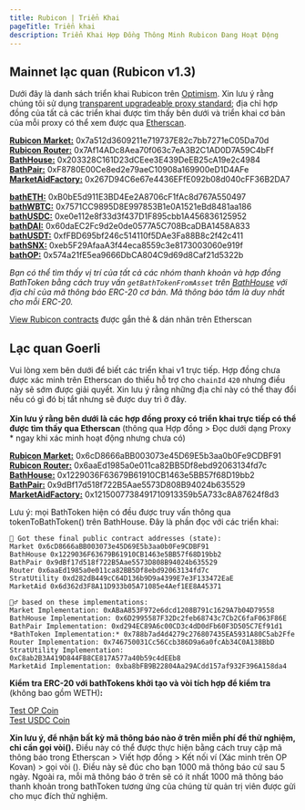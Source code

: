 ```yaml
---
title: Rubicon | Triển Khai
pageTitle: Triển khai
description: Triển Khai Hợp Đồng Thông Minh Rubicon Đang Hoạt Động
---
```


## Mainnet lạc quan (Rubicon v1.3)

Dưới đây là danh sách triển khai Rubicon trên [Optimism](https://www.optimism.io/). Xin lưu ý rằng chúng tôi sử dụng [transparent upgradeable proxy standard](https://docs.openzeppelin.com/upgrades-plugins/1.x/proxies); địa chỉ hợp đồng của tất cả các triển khai được tìm thấy bên dưới và triển khai cơ bản của mỗi proxy có thể xem được qua [Etherscan](https://optimistic.etherscan.io/).

[**Rubicon Market:**](https://optimistic.etherscan.io/address/0x7a512d3609211e719737E82c7bb7271eC05Da70d) 0x7a512d3609211e719737E82c7bb7271eC05Da70d\
[**Rubicon Router:**](https://optimistic.etherscan.io/address/0x7Af14ADc8Aea70f063c7eA3B2C1AD0D7A59C4bFf) 0x7Af14ADc8Aea70f063c7eA3B2C1AD0D7A59C4bFf\
[**BathHouse:**](https://optimistic.etherscan.io/address/0x203328C161D23dCEee3E439DeEB25cA19e2c4984) 0x203328C161D23dCEee3E439DeEB25cA19e2c4984\
[**BathPair:**](https://optimistic.etherscan.io/address/0xF8780E00Ce8ed2e79aeC10908a169900eD1D4AFe) 0xF8780E00Ce8ed2e79aeC10908a169900eD1D4AFe\
[**MarketAidFactory:**](https://optimistic.etherscan.io/address/0x267D94C6e67e4436EFfE092b08d040cFF36B2DA7) 0x267D94C6e67e4436EFfE092b08d040cFF36B2DA7

[**bathETH:**](https://optimistic.etherscan.io/address/0xB0bE5d911E3BD4Ee2A8706cF1fAc8d767A550497) 0xB0bE5d911E3BD4Ee2A8706cF1fAc8d767A550497\
[**bathWBTC:**](https://optimistic.etherscan.io/address/0x7571CC9895D8E997853B1e0A1521eBd8481aa186) 0x7571CC9895D8E997853B1e0A1521eBd8481aa186\
[**bathUSDC:**](https://optimistic.etherscan.io/address/0xe0e112e8f33d3f437D1F895cbb1A456836125952) 0xe0e112e8f33d3f437D1F895cbb1A456836125952\
[**bathDAI:**](https://optimistic.etherscan.io/address/0x60daEC2Fc9d2e0de0577A5C708BcaDBA1458A833) 0x60daEC2Fc9d2e0de0577A5C708BcaDBA1458A833\
[**bathUSDT:**](https://optimistic.etherscan.io/address/0xfFBD695bf246c514110f5DAe3Fa88B8c2f42c411) 0xfFBD695bf246c514110f5DAe3Fa88B8c2f42c411\
[**bathSNX:**](https://optimistic.etherscan.io/address/0xeb5F29AfaaA3f44eca8559c3e8173003060e919f#) 0xeb5F29AfaaA3f44eca8559c3e8173003060e919f\
[**bathOP:**](https://optimistic.etherscan.io/address/0x574a21fE5ea9666DbCA804C9d69d8Caf21d5322b) 0x574a21fE5ea9666DbCA804C9d69d8Caf21d5322b

_Bạn có thể tìm thấy vị trí của tất cả các nhóm thanh khoản và hợp đồng BathToken bằng cách truy vấn `getBathTokenFromAsset` trên_ [_BathHouse_](https://optimistic.etherscan.io/address/0x203328C161D23dCEee3E439DeEB25cA19e2c4984#readProxyContract) _với địa chỉ của mã thông báo ERC-20 cơ bản. Mã thông báo tắm là duy nhất cho mỗi ERC-20._

[View Rubicon contracts](https://optimistic.etherscan.io/accounts/label/rubicon) được gắn thẻ & dán nhãn trên Etherscan

## Lạc quan Goerli

Vui lòng xem bên dưới để biết các triển khai v1 trực tiếp. Hợp đồng chưa được xác minh trên Etherscan do thiếu hỗ trợ cho `chainId` `420` nhưng điều này sẽ sớm được giải quyết. Xin lưu ý rằng những địa chỉ này có thể thay đổi nếu có gì đó bị tắt nhưng sẽ được duy trì ở đây.\
\
**Xin lưu ý rằng bên dưới là các hợp đồng proxy có triển khai trực tiếp có thể được tìm thấy qua Etherscan** (thông qua Hợp đồng > Đọc dưới dạng Proxy \* ngay khi xác minh hoạt động nhưng chưa có)

[**Rubicon Market:**](https://goerli-optimism.etherscan.io/address/0x6cD8666aBB003073e45D69E5b3aa0b0Fe9CDBF91) 0x6cD8666aBB003073e45D69E5b3aa0b0Fe9CDBF91\
[**Rubicon Router:**](https://goerli-optimistic.etherscan.io/address/0x6aaEd1985a0e011ca82BB5Df8ebd92063134fd7c) 0x6aaEd1985a0e011ca82BB5Df8ebd92063134fd7c\
[**BathHouse:**](https://goerli-optimistic.etherscan.io/address/0x1229036F63679B61910CB1463e5BB57f68D19bb2) 0x1229036F63679B61910CB1463e5BB57f68D19bb2\
[**BathPair:**](https://goerli-optimistic.etherscan.io/address/0x9dBf17d518f722B5Aae5573D808B94024b635529) 0x9dBf17d518f722B5Aae5573D808B94024b635529\
[**MarketAidFactory:**](https://goerli-optimism.etherscan.io/address/0x1215007738491710913359b5A733c8A87624f8d3) 0x1215007738491710913359b5A733c8A87624f8d3

Lưu ý: mọi BathToken hiện có đều được truy vấn thông qua tokenToBathToken() trên BathHouse. Đây là phần đọc với các triển khai:

```
🎉 Got these final public contract addresses (state):
Market 0x6cD8666aBB003073e45D69E5b3aa0b0Fe9CDBF91
BathHouse 0x1229036F63679B61910CB1463e5BB57f68D19bb2
BathPair 0x9dBf17d518f722B5Aae5573D808B94024b635529
Router 0x6aaEd1985a0e011ca82BB5Df8ebd92063134fd7c
StratUtility 0xd282dB449cC64D136b9D9a4399E7e3F133472EaE
MarketAid 0x6d362d3F8A11D933b05A71085e4Aef1EE8A45371

👯‍♂️ based on these implementations:
Market Implementation: 0xABaA853F972e6dcd1208B791c1629A7b04D79558
BathHouse Implementation: 0x6D2995587F32Dc2feb68743c7Cb2C6faF063F86E
BathPair Implementation: 0xd294EC89A6c00CD3c4dD0dFb60F3D505C7Ef91d1
*BathToken Implementation:* 0x788b7ad4d4279c276807435EA5931A80C5ab2Ffe
Router Implementation: 0x746750031Cc56Ccb386D9a6a0fcAb34C0A138BbD
StratUtility Implementation: 0xC8ab2B3A419D844FB8CE817A577a40b59c4dEEb8
MarketAid Implementation: 0xba8bFB9B22804Aa29ACdd157af932F396A158da4
```

**Kiểm tra ERC-20 với bathTokens khởi tạo và vòi tích hợp để kiểm tra** (không bao gồm WETH)**:**

[Test OP Coin](https://goerli-optimism.etherscan.io/address/0xCeE7148028Ff1B08163343794E85883174a61393)\
[Test USDC Coin](https://goerli-optimism.etherscan.io/address/0x708394f89acd3e0644f774ea6c876bface70e600)

**Xin lưu ý, để nhận bất kỳ mã thông báo nào ở trên miễn phí để thử nghiệm, chỉ cần gọi vòi().** Điều này có thể được thực hiện bằng cách truy cập mã thông báo trong Etherscan > Viết hợp đồng > Kết nối ví (Xác minh trên OP Kovan) > gọi vòi (). Điều này sẽ đúc cho bạn 1000 mã thông báo cứ sau 5 ngày. Ngoài ra, mỗi mã thông báo ở trên sẽ có ít nhất 1000 mã thông báo thanh khoản trong bathToken tương ứng của chúng từ quản trị viên được gửi cho mục đích thử nghiệm.

